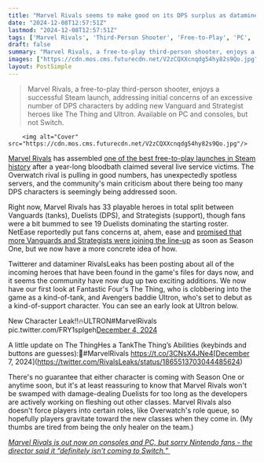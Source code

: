 ```yaml
---
title: "Marvel Rivals seems to make good on its DPS surplus as dataminers discover The Thing and Ultron in files"
date: "2024-12-08T12:57:51Z"
lastmod: "2024-12-08T12:57:51Z"
tags: ['Marvel Rivals', 'Third-Person Shooter', 'Free-to-Play', 'PC', 'Consoles', 'Team-Based', 'Live Service', 'Overwatch Competitor']
draft: false
summary: "Marvel Rivals, a free-to-play third-person shooter, enjoys a successful Steam launch, addressing initial concerns of an excessive number of DPS characters by adding new Vanguard and Strategist heroes like The Thing and Ultron.  Available on PC and consoles, but not Switch."
images: ["https://cdn.mos.cms.futurecdn.net/V2zCQXXcnqdg54hy82s9Qo.jpg"]
layout: PostSimple
---
```

> Marvel Rivals, a free-to-play third-person shooter, enjoys a successful Steam launch, addressing initial concerns of an excessive number of DPS characters by adding new Vanguard and Strategist heroes like The Thing and Ultron.  Available on PC and consoles, but not Switch.


        <img alt="Cover" src="https://cdn.mos.cms.futurecdn.net/V2zCQXXcnqdg54hy82s9Qo.jpg"/>
        
[Marvel Rivals](https://www.gamesradar.com/games/third-person-shooter/marvel-rivals-guide/) has assembled [one of the best free-to-play launches in Steam history](https://www.gamesradar.com/games/third-person-shooter/marvel-rivals-debuts-with-one-of-the-biggest-free-to-play-launches-in-steam-history-after-the-year-long-live-service-bloodbath-that-claimed-xdefiant-and-concord/) after a year-long bloodbath claimed several live service victims. The Overwatch rival is pulling in good numbers, has unexpectedly spotless servers, and the community's main criticism about there being too many DPS characters is seemingly being addressed soon. 

Right now, Marvel Rivals has 33 playable heroes in total split between Vanguards (tanks), Duelists (DPS), and Strategists (support), though fans were a bit bummed to see 19 Duelists dominating the starting roster. NetEase reportedly put fans concerns at, ahem, ease and [promised that more Vanguards and Strategists were joining the line-up](https://www.gamesradar.com/games/third-person-shooter/as-marvel-rivals-fans-worry-about-the-roster-being-overrun-with-dps-heroes-devs-tease-more-strategist-and-vanguard-characters-are-coming-in-season-1/) as soon as Season One, but we now have a more concrete idea of how. 

Twitterer and dataminer RivalsLeaks has been posting about all of the incoming heroes that have been found in the game's files for days now, and it seems the community have now dug up two exciting additions. We now have our first look at Fantastic Four's The Thing, who is clobbering into the game as a kind-of-tank, and Avengers baddie Ultron, who's set to debut as a kind-of-support character. You can see an early look at Ultron below.

New Character Leak‼️🔥ULTRON#MarvelRivals pic.twitter.com/FRY1splgeh[December 4, 2024](https://twitter.com/RivalsLeaks/status/1864338925164093603)

A little update on The ThingHes a TankThe Thing’s Abilities (keybinds and buttons are guesses):🧵#MarvelRivals https://t.co/3CNsX4JNe4[December 7, 2024](https://twitter.com/RivalsLeaks/status/1865513703044485624)

There's no guarantee that either character is coming with Season One or anytime soon, but it's at least reassuring to know that Marvel Rivals won't be swamped with damage-dealing Duelists for too long as the developers are actively working on fleshing out other classes. Marvel Rivals also doesn't force players into certain roles, like Overwatch's role queue, so hopefully players gravitate toward the new classes when they come in. (My thumbs are tired from being the only healer on the team.)

[<em>Marvel Rivals is out now on consoles and PC, but sorry Nintendo fans - the director said it “definitely isn’t coming to Switch.”</em> ](https://www.gamesradar.com/games/third-person-shooter/marvel-rivals-is-out-now-on-consoles-and-pc-but-sorry-nintendo-stans-the-overwatch-rival-definitely-isnt-coming-to-switch/)
        
